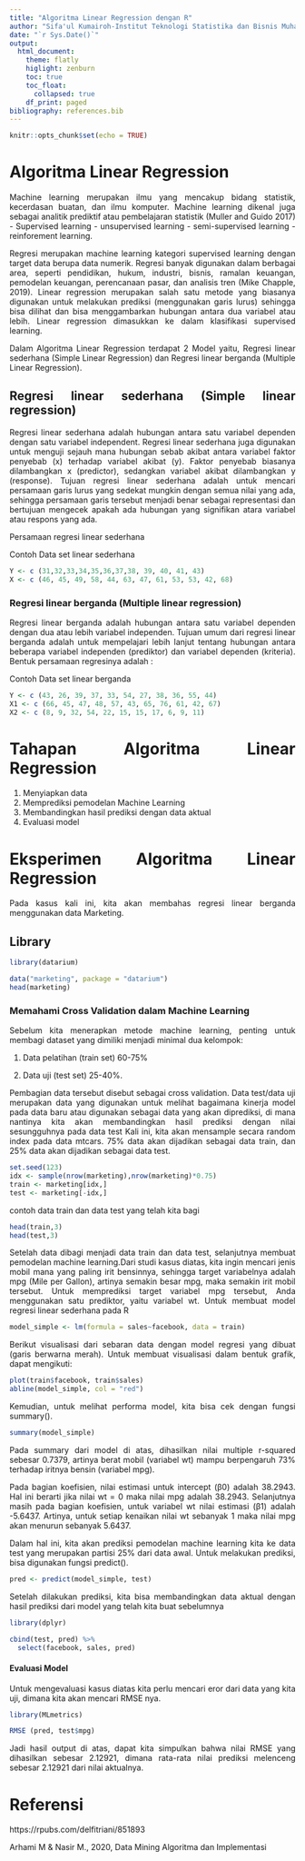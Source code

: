 ```yaml
---
title: "Algoritma Linear Regression dengan R"
author: "Sifa'ul Kumairoh-Institut Teknologi Statistika dan Bisnis Muhammadiyah"
date: "`r Sys.Date()`"
output: 
  html_document:
    theme: flatly
    higlight: zenburn
    toc: true
    toc_float:
      collapsed: true
    df_print: paged
bibliography: references.bib
---
```


```{=html}
<style>
body{
text-align: justify}
</style>
```
```r
knitr::opts_chunk$set(echo = TRUE)
```
# Algoritma Linear Regression
Machine learning merupakan ilmu yang mencakup bidang statistik, kecerdasan buatan, dan ilmu komputer. Machine learning dikenal juga sebagai analitik prediktif atau pembelajaran statistik (Muller and Guido 2017) - Supervised learning - unsupervised learning - semi-supervised learning - reinforement learning.

Regresi merupakan machine learning kategori supervised learning dengan target data berupa data numerik. Regresi banyak digunakan dalam berbagai area, seperti pendidikan, hukum, industri, bisnis, ramalan keuangan, pemodelan keuangan, perencanaan pasar, dan analisis tren (Mike Chapple, 2019). 
Linear regression merupakan salah satu metode yang biasanya digunakan untuk melakukan prediksi (menggunakan garis lurus) sehingga bisa dilihat dan bisa menggambarkan hubungan antara dua variabel atau lebih. Linear regression dimasukkan ke dalam klasifikasi supervised learning.

Dalam Algoritma Linear Regression terdapat 2 Model yaitu, Regresi linear sederhana (Simple Linear Regression) dan Regresi linear berganda (Multiple Linear Regression).

## Regresi linear sederhana (Simple linear regression)

Regresi linear sederhana adalah hubungan antara satu variabel dependen dengan satu variabel independent. Regresi linear sederhana juga digunakan untuk menguji sejauh mana hubungan sebab akibat antara variabel faktor penyebab (x) terhadap variabel akibat (y).
Faktor penyebab biasanya dilambangkan x (predictor), sedangkan variabel akibat dilambangkan y (response). 
Tujuan regresi linear sederhana adalah untuk mencari persamaan garis lurus yang sedekat mungkin dengan semua nilai yang ada, sehingga persamaan garis tersebut menjadi benar sebagai representasi dan bertujuan mengecek apakah ada hubungan yang signifikan atara variabel atau respons yang ada.


Persamaan regresi linear sederhana 

Contoh Data set linear sederhana
```r
Y <- c (31,32,33,34,35,36,37,38, 39, 40, 41, 43)
X <- c (46, 45, 49, 58, 44, 63, 47, 61, 53, 53, 42, 68)
```
### Regresi linear berganda (Multiple linear regression) 

Regresi linear berganda adalah hubungan antara satu variabel dependen dengan dua atau lebih variabel independen. Tujuan umum dari regresi linear berganda adalah untuk mempelajari lebih lanjut tentang hubungan antara beberapa variabel independen (prediktor) dan variabel dependen (kriteria).
Bentuk persamaan regresinya adalah :

Contoh Data set linear berganda
```r
Y <- c (43, 26, 39, 37, 33, 54, 27, 38, 36, 55, 44)
X1 <- c (66, 45, 47, 48, 57, 43, 65, 76, 61, 42, 67)
X2 <- c (8, 9, 32, 54, 22, 15, 15, 17, 6, 9, 11)
```

# Tahapan Algoritma Linear Regression
1. Menyiapkan data
2. Memprediksi pemodelan Machine Learning
3. Membandingkan hasil prediksi dengan data aktual
4. Evaluasi model

# Eksperimen Algoritma Linear Regression
Pada kasus kali ini, kita akan membahas regresi linear berganda menggunakan data Marketing.

## Library
```r
library(datarium)
```

```r
data("marketing", package = "datarium")
head(marketing)
```

### Memahami Cross Validation dalam Machine Learning

Sebelum kita menerapkan metode machine learning, penting untuk membagi dataset yang dimiliki menjadi minimal dua kelompok:

1. Data pelatihan (train set) 60-75% 

2. Data uji (test set) 25-40%.

Pembagian data tersebut disebut sebagai cross validation. Data test/data uji merupakan data yang digunakan untuk melihat bagaimana kinerja model pada data baru atau digunakan sebagai data yang akan diprediksi, di mana nantinya kita akan membandingkan hasil prediksi dengan nilai sesungguhnya pada data test Kali ini, kita akan mensample secara random index pada data mtcars. 75% data akan dijadikan sebagai data train, dan 25% data akan dijadikan sebagai data test. 
```r
set.seed(123)
idx <- sample(nrow(marketing),nrow(marketing)*0.75)
train <- marketing[idx,]
test <- marketing[-idx,]
```
contoh data train dan data test yang telah kita bagi
```r
head(train,3)
head(test,3)
```
Setelah data dibagi menjadi data train dan data test, selanjutnya membuat pemodelan machine learning.Dari studi kasus diatas, kita ingin mencari jenis mobil mana yang paling irit bensinnya, sehingga target variabelnya adalah mpg (Mile per Gallon), artinya semakin besar mpg, maka semakin irit mobil tersebut. Untuk memprediksi target variabel mpg tersebut, Anda menggunakan satu prediktor, yaitu variabel wt. Untuk membuat model regresi linear sederhana pada R
```r
model_simple <- lm(formula = sales~facebook, data = train)
```
Berikut visualisasi dari sebaran data dengan model regresi yang dibuat (garis berwarna merah). Untuk membuat visualisasi dalam bentuk grafik, dapat mengikuti:
```r
plot(train$facebook, train$sales)
abline(model_simple, col = "red")
```

Kemudian, untuk melihat performa model, kita bisa cek dengan fungsi summary().
```r
summary(model_simple)
```
Pada summary dari model di atas, dihasilkan nilai multiple r-squared sebesar 0.7379, artinya berat mobil (variabel wt) mampu berpengaruh 73% terhadap iritnya bensin (variabel mpg).

Pada bagian koefisien, nilai estimasi untuk intercept (β0) adalah 38.2943. Hal ini berarti jika nilai wt = 0 maka nilai mpg adalah 38.2943. Selanjutnya masih pada bagian koefisien, untuk variabel wt nilai estimasi (β1) adalah -5.6437. Artinya, untuk setiap kenaikan nilai wt sebanyak 1 maka nilai mpg akan menurun sebanyak 5.6437. 

Dalam hal ini, kita akan prediksi pemodelan machine learning kita ke data test yang merupakan partisi 25% dari data awal. Untuk melakukan prediksi, bisa digunakan fungsi predict(). 
```r
pred <- predict(model_simple, test)
```
Setelah dilakukan prediksi, kita bisa membandingkan data aktual dengan hasil prediksi dari model yang telah kita buat sebelumnya
```r
library(dplyr)
```
```r
cbind(test, pred) %>%
  select(facebook, sales, pred)
```

#### Evaluasi Model

Untuk mengevaluasi kasus diatas kita perlu mencari eror dari data yang kita uji, dimana kita akan mencari RMSE nya. 
```r
library(MLmetrics)
```
```r
RMSE (pred, test$mpg)
```
Jadi hasil output di atas, dapat kita simpulkan bahwa nilai RMSE yang dihasilkan sebesar 2.12921, dimana rata-rata nilai prediksi melenceng sebesar 2.12921 dari nilai aktualnya.

# Referensi

https://rpubs.com/delfitriani/851893

Arhami M & Nasir M., 2020, Data Mining Algoritma dan Implementasi

